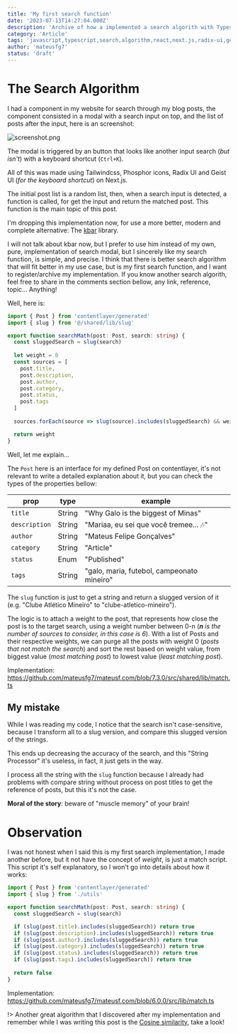 ```yaml
---
title: 'My first search function'
date: '2023-07-13T14:27:04.000Z'
description: 'Archive of how a implemented a search algorith with Typescript'
category: 'Article'
tags: 'javascript,typescript,search,algorithm,react,next.js,radix-ui,geist-ui,tailwindcss,archive'
author: 'mateusfg7'
status: 'draft'
---
```


# The Search Algorithm

I had a component in my website for search through my blog posts, the component consisted in a modal with a search input on top, and the list of posts after the input, here is an screenshot:

![screenshot.png](https://i.imgur.com/J8sk1vb.png)

The modal is triggered by an button that looks like another input search (_but isn't_) with a keyboard shortcut (`Ctrl+K`).

All of this was made using Tailwindcss, Phosphor icons, Radix UI and Geist UI (_for the keyboard shortcut_) on Next.js.

The initial post list is a random list, then, when a search input is detected, a function is called, for get the input and return the matched post. This function is the main topic of this post.

I'm dropping this implementation now, for use a more better, modern and complete alternative: The [kbar](https://github.com/timc1/kbar) library.

I will not talk about kbar now, but I prefer to use him instead of my own, pure, implementation of search modal, but I sincerely like my search function, is simple, and precise. I think that there is better search algorithm that will fit better in my use case, but is my first search function, and I want to register/archive my implementation. If you know another search algorith, feel free to share in the comments section bellow, any link, reference, topic... Anything!

Well, here is:

```typescript
import { Post } from 'contentlayer/generated'
import { slug } from '@/shared/lib/slug'

export function searchMath(post: Post, search: string) {
  const sluggedSearch = slug(search)
	
  let weight = 0
  const sources = [
    post.title,
    post.description,
    post.author,
    post.category,
    post.status,
    post.tags
  ]
	
  sources.forEach(source => slug(source).includes(sluggedSearch) && weight++)

  return weight
}
```

Well, let me explain...

The `Post` here is an interface for my defined Post on contentlayer, it's not relevant to write a detailed explanation about it, but you can check the types of the properties bellow:

prop | type | example
---|---|---
`title` | String | "Why Galo is the biggest of Minas"
`description` | String | "Mariaa, eu sei que você tremee... 🎶"
`author` | String | "Mateus Felipe Gonçalves"
`category` | String  | "Article"
`status` | Enum | "Published"
`tags` | String | "galo, maria, futebol, campeonato mineiro"

The `slug` function is just to get a string and return a slugged version of it (e.g. "Clube Atlético Mineiro" to "clube-atletico-mineiro").

The logic is to attach a weight to the post, that represents how close the post is to the target search, using a weight number between 0-n (_**n** is the number of sources to consider, in this case is 6_). With a list of Posts and their respective weights, we can purge all the posts with weight 0 (_posts that not match the search_) and sort the rest based on weight value, from biggest value (_most matching post_) to lowest value (_least matching post_).

Implementation: https://github.com/mateusfg7/mateusf.com/blob/7.3.0/src/shared/lib/match.ts

## My mistake

While I was reading my code, I notice that the search isn't case-sensitive, because I transform all to a slug version, and compare this slugged version of the strings.

This ends up decreasing the accuracy of the search, and this "String Processor" it's useless, in fact, it just gets in the way.

I process all the string with the `slug` function because I already had problems with compare string without process on post titles to get the reference of posts, but this it's not the case.

**Moral of the story**:  beware of "muscle memory" of your brain!

# Observation 

I was not honest when I said this is my first search implementation, I made another before, but it not have the concept of _weight_, is just a match script. This script it's self explanatory, so I won't go into details about how it works:

```typescript
import { Post } from 'contentlayer/generated'
import { slug } from './utils'

export function searchMath(post: Post, search: string) {
  const sluggedSearch = slug(search)

  if (slug(post.title).includes(sluggedSearch)) return true
  if (slug(post.description).includes(sluggedSearch)) return true
  if (slug(post.author).includes(sluggedSearch)) return true
  if (slug(post.category).includes(sluggedSearch)) return true
  if (slug(post.status).includes(sluggedSearch)) return true
  if (slug(post.tags).includes(sluggedSearch)) return true
	
  return false
}
```

Implementation: https://github.com/mateusfg7/mateusf.com/blob/6.0.0/src/lib/match.ts

!> Another great algorithm that I discovered after my implementation and remember while I was writing this post is the [Cosine similarity](https://en.wikipedia.org/wiki/Cosine_similarity), take a look!
